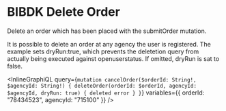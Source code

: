 # BIBDK Delete Order

Delete an order which has been placed with the submitOrder mutation.

It is possible to delete an order at any agency the user is registered.
The example sets dryRun:true, which prevents the deletetion query from actually being executed against openuserstatus.
If omitted, dryRun is sat to false.

<InlineGraphiQL
  query={`mutation cancelOrder($orderId: String!, $agencyId: String!) {
  deleteOrder(orderId: $orderId, agencyId: $agencyId, dryRun: true) {
    deleted
    error
  }
}`}
  variables={{ orderId: "78434523", agencyId: "715100" }}
/>
